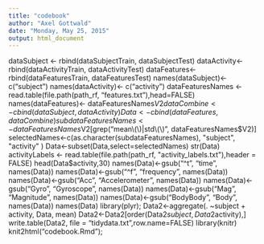 ```yaml
---
title: "codebook"
author: "Axel Gottwald"
date: "Monday, May 25, 2015"
output: html_document
---
```


dataSubject <- rbind(dataSubjectTrain, dataSubjectTest)
dataActivity<- rbind(dataActivityTrain, dataActivityTest)
dataFeatures<- rbind(dataFeaturesTrain, dataFeaturesTest)
names(dataSubject)<-c("subject")
names(dataActivity)<- c("activity")
dataFeaturesNames <- read.table(file.path(path_rf, "features.txt"),head=FALSE)
names(dataFeatures)<- dataFeaturesNames$V2
dataCombine <- cbind(dataSubject, dataActivity)
Data <- cbind(dataFeatures, dataCombine)
subdataFeaturesNames<-dataFeaturesNames$V2[grep("mean\\(\\)|std\\(\\)", dataFeaturesNames$V2)]
selectedNames<-c(as.character(subdataFeaturesNames), "subject", "activity" )
Data<-subset(Data,select=selectedNames)
str(Data)
activityLabels <- read.table(file.path(path_rf, "activity_labels.txt"),header = FALSE)
head(Data$activity,30)
names(Data)<-gsub("^t", "time", names(Data))
names(Data)<-gsub("^f", "frequency", names(Data))
names(Data)<-gsub("Acc", "Accelerometer", names(Data))
names(Data)<-gsub("Gyro", "Gyroscope", names(Data))
names(Data)<-gsub("Mag", "Magnitude", names(Data))
names(Data)<-gsub("BodyBody", "Body", names(Data))
names(Data)
library(plyr);
Data2<-aggregate(. ~subject + activity, Data, mean)
Data2<-Data2[order(Data2$subject,Data2$activity),]
write.table(Data2, file = "tidydata.txt",row.name=FALSE)
library(knitr)
knit2html("codebook.Rmd");

